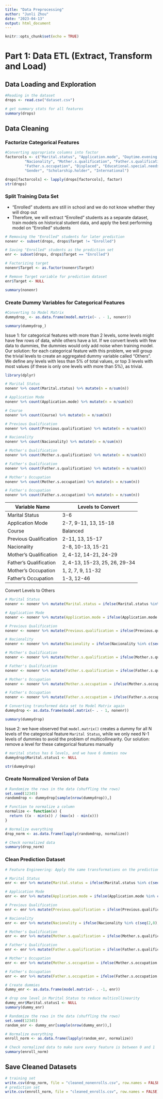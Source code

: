 ```yaml
---
title: "Data Preprocessing"
author: "Junli Zhou"
date: "2023-04-13"
output: html_document
---
```


```r
knitr::opts_chunk$set(echo = TRUE)
```

# Part 1: Data ETL (Extract, Transform and Load)

## Data Loading and Exploration
```r
#Reading in the dataset
drops <- read.csv("dataset.csv")
```

```r
# get summary stats for all features
summary(drops)
```

## Data Cleaning
### Factorize Categorical Features
```r
#Converting appropriate columns into factor
factorcols <- c("Marital.status", "Application.mode", "Daytime.evening.attendance", "Course", "Previous.qualification",
         "Nacionality", "Mother.s.qualification", "Father.s.qualification", "Mother.s.occupation",
         "Father.s.occupation", "Displaced", "Educational.special.needs", "Debtor", "Tuition.fees.up.to.date",
         "Gender", "Scholarship.holder", "International")

drops[factorcols] <- lapply(drops[factorcols], factor)
str(drops)
```


### Split Training Data Set
- "Enrolled" students are still in school and we do not know whether they will drop out
- Therefore, we will extract "Enrolled" students as a separate dataset, train models on historical student data, and apply the best performing model on "Enrolled" students
```r
# Removing the "Enrolled" students for later prediction
nonenr <- subset(drops, drops$Target != "Enrolled")

# Saving "Enrolled" students as the prediction set
enr <- subset(drops, drops$Target == "Enrolled")

# Factorizing target
nonenr$Target <- as.factor(nonenr$Target)

# Remove Target variable for prediction dataset
enr$Target <- NULL

summary(nonenr)
```


### Create Dummy Variables for Categorical Features
```r
#Converting to Model Matrix
dummydrop_ <- as.data.frame(model.matrix(~ . - 1, nonenr))

summary(dummydrop_)
```


Issue 1: for categorical features with more than 2 levels, some levels might have few rows of data, while others have a lot. If we convert levels with few data to dummies, the dummies would only add noise when training model.
Our solution: for each categorical feature with this problem, we will group the trivial levels to create an aggregated dummy variable called "Others". We define any levels with less than 5% of total values, or top 3 levels with most values (if these is only one levels with more than 5%), as trivial. 

```r
library(dplyr)

# Marital Status
nonenr %>% count(Marital.status) %>% mutate(n = n/sum(n))

# Application Mode
nonenr %>% count(Application.mode) %>% mutate(n = n/sum(n))

# Course
nonenr %>% count(Course) %>% mutate(n = n/sum(n))

# Previous Qualification
nonenr %>% count(Previous.qualification) %>% mutate(n = n/sum(n))

# Nacionality
nonenr %>% count(Nacionality) %>% mutate(n = n/sum(n))

# Mother's Qualification
nonenr %>% count(Mother.s.qualification) %>% mutate(n = n/sum(n))

# Father's Qualification
nonenr %>% count(Father.s.qualification) %>% mutate(n = n/sum(n))

# Mother's Occupation
nonenr %>% count(Mother.s.occupation) %>% mutate(n = n/sum(n))

# Father's Occupation
nonenr %>% count(Father.s.occupation) %>% mutate(n = n/sum(n))
```

| Variable Name          | Levels to Convert             |
|------------------------|-------------------------------|
| Marital Status         | 3-6                           |
| Application Mode       | 2-7, 9-11, 13, 15-18          |
| Course                 | Balanced                      |
| Previous Qualification | 2-11, 13, 15-17               |
| Nacionality            | 2-8, 10-13, 15-21             |
| Mother's Qualification | 2, 4-12, 14-21, 24-29         |
| Father's Qualification | 2, 4-13, 15-23, 25, 26, 29-34 |
| Mother's Occupation    | 1, 2, 7, 9, 11-32             |
| Father's Occupation    | 1-3, 12-46                    |

Convert Levels to Others 
```r
# Marital Status
nonenr <- nonenr %>% mutate(Marital.status = ifelse(Marital.status %in% c(seq(3, 6)), "Others", Marital.status))

# Application Mode
nonenr <- nonenr %>% mutate(Application.mode = ifelse(Application.mode %in% c(seq(2,7), seq(9,11), 13, seq(15,18)), "Others", Application.mode))

# Previous Qualification
nonenr <- nonenr %>% mutate(Previous.qualification = ifelse(Previous.qualification %in% c(seq(2,11), 13, seq(15,17)), "Others", Previous.qualification))

# Nacionality
nonenr <- nonenr %>% mutate(Nacionality = ifelse(Nacionality %in% c(seq(2,8), seq(10,13), seq(15,21)), "Others", Nacionality))

# Mother's Qualification
nonenr <- nonenr %>% mutate(Mother.s.qualification = ifelse(Mother.s.qualification %in% c(2, seq(4,12), seq(14,21), seq(24,29)), "Others", Mother.s.qualification))

# Father's Qualification
nonenr <- nonenr %>% mutate(Father.s.qualification = ifelse(Father.s.qualification %in% c(2, seq(4,13), seq(15,23), 25, 26, seq(29,34)), "Others", Father.s.qualification))

# Mother's Occupation
nonenr <- nonenr %>% mutate(Mother.s.occupation = ifelse(Mother.s.occupation %in% c(1, 2, 7, 9, seq(11,32)), "Others", Mother.s.occupation))

# Father's Occupation
nonenr <- nonenr %>% mutate(Father.s.occupation = ifelse(Father.s.occupation %in% c(seq(1,3), seq(12,46)), "Others", Father.s.occupation))
```


```r
# Converting transformed data set to Model Matrix again
dummydrop <- as.data.frame(model.matrix(~ . - 1, nonenr))

summary(dummydrop)
```


Issue 2: we have observed that `model.matrix()` creates a dummy for all N levels of the categorical feature `Marital Status`, while we only need N-1 levels of dummies to avoid the problem of multicollinearity. 
Our solution: remove a level for these categorical features manually 

```r
# marital status has 6 levels, and we have 6 dummies now
dummydrop$Marital.status1 <- NULL

str(dummydrop)
```


### Create Normalized Version of Data
```r
# Randomize the rows in the data (shuffling the rows)
set.seed(12345)
randomdrop <- dummydrop[sample(nrow(dummydrop)),]

# Function to normalize a column
normalize <- function(x) {
  return ((x - min(x)) / (max(x) - min(x)))
}

# Normalize everything 
drop_norm <- as.data.frame(lapply(randomdrop, normalize))

# Check normalized data
summary(drop_norm)
```

### Clean Prediction Dataset
```r
# Feature Engineering: Apply the same transformations on the prediction dataset `enr`

# Marital Status
enr <- enr %>% mutate(Marital.status = ifelse(Marital.status %in% c(seq(3, 6)), "Others", Marital.status))

# Application Mode
enr <- enr %>% mutate(Application.mode = ifelse(Application.mode %in% c(seq(2,7), seq(9,11), 13, seq(15,18)), "Others", Application.mode))

# Previous Qualification
enr <- enr %>% mutate(Previous.qualification = ifelse(Previous.qualification %in% c(seq(2,11), 13, seq(15,17)), "Others", Previous.qualification))

# Nacionality
enr <- enr %>% mutate(Nacionality = ifelse(Nacionality %in% c(seq(2,8), seq(10,13), seq(15,21)), "Others", Nacionality))

# Mother's Qualification
enr <- enr %>% mutate(Mother.s.qualification = ifelse(Mother.s.qualification %in% c(2, seq(4,12), seq(14,21), seq(24,29)), "Others", Mother.s.qualification))

# Father's Qualification
enr <- enr %>% mutate(Father.s.qualification = ifelse(Father.s.qualification %in% c(2, seq(4,13), seq(15,23), 25, 26, seq(29,34)), "Others", Father.s.qualification))

# Mother's Occupation
enr <- enr %>% mutate(Mother.s.occupation = ifelse(Mother.s.occupation %in% c(1, 2, 7, 9, seq(11,32)), "Others", Mother.s.occupation))

# Father's Occupation
enr <- enr %>% mutate(Father.s.occupation = ifelse(Father.s.occupation %in% c(seq(1,3), seq(12,46)), "Others", Father.s.occupation))
```


```r
# Create dummies
dummy_enr <- as.data.frame(model.matrix(~ . -1, enr))

# drop one level in Marital Status to reduce multicollinearity
dummy_enr$Marital.status1 <- NULL
summary(dummy_enr)
```

```r
# Randomize the rows in the data (shuffling the rows)
set.seed(12345)
random_enr <- dummy_enr[sample(nrow(dummy_enr)),]

# Normalize everything 
enroll_norm <- as.data.frame(lapply(random_enr, normalize))

# Check normalized data to make sure every feature is between 0 and 1
summary(enroll_norm)
```


## Save Cleaned Datasets
```r
# training set
write.csv(drop_norm, file = "cleaned_nonenrolls.csv", row.names = FALSE)
# prediction set
write.csv(enroll_norm, file = "cleaned_enrolls.csv", row.names = FALSE)
```

